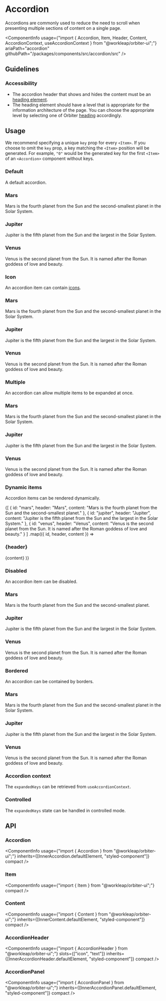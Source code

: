 
<Meta
    title="Components/Accordion"
    id="accordion"
/>

# Accordion

<Tagline>Accordions are commonly used to reduce the need to scroll when presenting multiple sections of content on a single page.</Tagline>

<ComponentInfo
    usage={"import { Accordion, Item, Header, Content, AccordionContext, useAccordionContext } from \"@workleap/orbiter-ui\";"}
    ariaPath="accordion"
    githubPath="/packages/components/src/accordion/src"
/>

## Guidelines

### Accessibility

- The accordion header that shows and hides the content must be an [heading element](https://developer.mozilla.org/en-US/docs/Web/HTML/Element/Heading_Elements).
- The heading element should have a level that is appropriate for the information architecture of the page. You can choose the appropriate level by selecting one of Orbiter [heading](?path=/docs/heading--default-story) accordingly.

## Usage

We recommend specifying a unique `key` prop for every `<Item>`. If you choose to omit the `key` prop, a key matching the `<Item>` position will be generated. For example, `"0"` would be the generated key for the first `<Item>` of an `<Accordion>` component without keys.

### Default

A default accordion.

<Preview>
    <Story name="default">
        <Accordion>
            <Item key="mars">
                <H3>Mars</H3>
                <Content>Mars is the fourth planet from the Sun and the second-smallest planet in the Solar System.</Content>
            </Item>
            <Item key="jupiter">
                <H3>Jupiter</H3>
                <Content>Jupiter is the fifth planet from the Sun and the largest in the Solar System.</Content>
            </Item>
            <Item key="venus">
                <H3>Venus</H3>
                <Content>Venus is the second planet from the Sun. It is named after the Roman goddess of love and beauty.</Content>
            </Item>
        </Accordion>
    </Story>
</Preview>

### Icon

An accordion item can contain [icons](?path=/docs/icon-gallery--page).

<Preview>
    <Story name="icon">
        <Accordion>
            <Item key="mars">
                <H3>
                    <SparklesIcon />
                    <Text>Mars</Text>
                </H3>
                <Content>Mars is the fourth planet from the Sun and the second-smallest planet in the Solar System.</Content>
            </Item>
            <Item key="jupiter">
                <H3>
                    <SparklesIcon />
                    <Text>Jupiter</Text>
                </H3>
                <Content>Jupiter is the fifth planet from the Sun and the largest in the Solar System.</Content>
            </Item>
            <Item key="venus">
                <H3>
                    <SparklesIcon />
                    <Text>Venus</Text>
                </H3>
                <Content>Venus is the second planet from the Sun. It is named after the Roman goddess of love and beauty.</Content>
            </Item>
        </Accordion>
    </Story>
</Preview>

### Multiple

An accordion can allow multiple items to be expanded at once.

<Preview>
    <Story name="multiple">
        <Accordion expansionMode="multiple">
            <Item key="mars">
                <H3>Mars</H3>
                <Content>Mars is the fourth planet from the Sun and the second-smallest planet in the Solar System.</Content>
            </Item>
            <Item key="jupiter">
                <H3>Jupiter</H3>
                <Content>Jupiter is the fifth planet from the Sun and the largest in the Solar System.</Content>
            </Item>
            <Item key="venus">
                <H3>Venus</H3>
                <Content>Venus is the second planet from the Sun. It is named after the Roman goddess of love and beauty.</Content>
            </Item>
        </Accordion>
    </Story>
</Preview>

### Dynamic items

Accordion items can be rendered dynamically.

<Preview>
    <Story name="dynamic items">
        <Accordion aria-label="Planets">
            {[
                { id: "mars", header: "Mars", content: "Mars is the fourth planet from the Sun and the second-smallest planet." },
                { id: "jupiter", header: "Jupiter", content: "Jupiter is the fifth planet from the Sun and the largest in the Solar System." },
                { id: "venus", header: "Venus", content: "Venus is the second planet from the Sun. It is named after the Roman goddess of love and beauty." }
            ]
                .map(({ id, header, content }) =>
                    <Item key={id}>
                        <H3>{header}</H3>
                        <Content>{content}</Content>
                    </Item>
                )}
        </Accordion>
    </Story>
</Preview>

### Disabled

An accordion item can be disabled.

<Preview>
    <Story name="disabled item">
        <Accordion>
            <Item key="mars">
                <H3>Mars</H3>
                <Content>Mars is the fourth planet from the Sun and the second-smallest planet.</Content>
            </Item>
            <Item disabled key="jupiter">
                <H3>Jupiter</H3>
                <Content>Jupiter is the fifth planet from the Sun and the largest in the Solar System.</Content>
            </Item>
            <Item key="venus">
                <H3>Venus</H3>
                <Content>Venus is the second planet from the Sun. It is named after the Roman goddess of love and beauty.</Content>
            </Item>
        </Accordion>
    </Story>
</Preview>

### Bordered

An accordion can be contained by borders.

<Preview>
    <Story name="bordered">
        <Accordion variant="bordered">
            <Item key="mars">
                <H3>Mars</H3>
                <Content>Mars is the fourth planet from the Sun and the second-smallest planet in the Solar System.</Content>
            </Item>
            <Item key="jupiter">
                <H3>Jupiter</H3>
                <Content>Jupiter is the fifth planet from the Sun and the largest in the Solar System.</Content>
            </Item>
            <Item key="venus">
                <H3>Venus</H3>
                <Content>Venus is the second planet from the Sun. It is named after the Roman goddess of love and beauty.</Content>
            </Item>
        </Accordion>
    </Story>
</Preview>

### Accordion context

The `expandedKeys` can be retrieved from `useAccordionContext`.

<Preview filePath="/accordion/docs/AccordionContext" />

### Controlled

The `expandedKeys` state can be handled in controlled mode.

<Preview filePath="/accordion/docs/ControlledAccordion" />

## API

### Accordion

<ComponentInfo
    usage={"import { Accordion } from \"@workleap/orbiter-ui\";"}
    inherits={[InnerAccordion.defaultElement, "styled-component"]}
    compact
/>

<ArgsTable of={InnerAccordion} sort="alpha" />

### Item

<ComponentInfo
    usage={"import { Item } from \"@workleap/orbiter-ui\";"}
    compact
/>

<ArgsTable of={InnerItem} sort="alpha" />

### Content

<ComponentInfo
    usage={"import { Content } from \"@workleap/orbiter-ui\";"}
    inherits={[InnerContent.defaultElement, "styled-component"]}
    compact
/>

<ArgsTable of={InnerContent} sort="alpha" />

### AccordionHeader

<ComponentInfo
    usage={"import { AccordionHeader } from \"@workleap/orbiter-ui\";"}
    slots={["icon", "text"]}
    inherits={[InnerAccordionHeader.defaultElement, "styled-component"]}
    compact
/>

<ArgsTable of={InnerAccordionHeader} sort="alpha" />

### AccordionPanel

<ComponentInfo
    usage={"import { AccordionPanel } from \"@workleap/orbiter-ui\";"}
    inherits={[InnerAccordionPanel.defaultElement, "styled-component"]}
    compact
/>

<ArgsTable of={InnerAccordionPanel} sort="alpha" />
